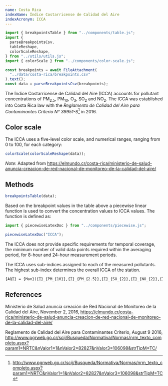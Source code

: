 ```yaml
---
name: Costa Rica
indexName: Índice Costarricense de Calidad del Aire
indexAcronym: ICCA
---
```


```js
import { breakpointsTable } from "../components/table.js";
import {
  parseBreakpointsCsv,
  tableReshape,
  colorScaleReshape,
} from "../utils/utils.js";
import { colorScale } from "../components/color-scale.js";

const breakpoints = await FileAttachment(
  "../data/costa-rica/breakpoints.csv"
).text();
const data = parseBreakpointsCsv(breakpoints);
```

The Índice Costarricense de Calidad del Aire (ICCA) accounts for pollutant
concentrations of PM<sub>2.5</sub>, PM<sub>10</sub>, O<sub>3</sub>,
SO<sub>2</sub> and NO<sub>2</sub>. The ICCA was established into Costa Rica law with the _Reglamento de Calidad del Aire para Contaminantes Criterio N° 39951-S_[^1] in 2016.

## Color scale

The ICCA uses a five-level color scale, and numerical ranges, ranging from 0 to
100, for each category:

```js
colorScale(colorScaleReshape(data));
```

_Note_: Adapted from https://elmundo.cr/costa-rica/ministerio-de-salud-anuncia-creacion-de-red-nacional-de-monitoreo-de-la-calidad-del-aire/

## Methods

```js
breakpointsTable(data);
```

Based on the breakpoint values in the table above a piecewise linear function is used to convert the concentration values to ICCA values. The function is defined as:

```js
import { piecewiseLatexDoc } from "../components/piecewise.js";
```

```js
piecewiseLatexDoc("ICCA");
```

The ICCA does not provide specific requirements for temporal coverage, the minimum number of valid data points required within the averaging period, for 8-hour and 24-hour measurement periods.

The ICCA uses sub-indices assigned to each of the measured pollutants. The highest sub-index determines the overall ICCA of the station.

```tex
{AQI} = {Max}({I}_{PM_{10}},{I}_{PM_{2.5}},{I}_{SO_{2}},{I}_{NO_{2}},{I}_{O_{3}},{I}_{CO})
```

## References

Ministerio de Salud anuncia creación de Red Nacional de Monitoreo de la Calidad
del Aire, November 2, 2016,
<https://elmundo.cr/costa-rica/ministerio-de-salud-anuncia-creacion-de-red-nacional-de-monitoreo-de-la-calidad-del-aire/>

Reglamento de Calidad del Aire para Contaminantes Criterio, August 9 2016,
<http://www.pgrweb.go.cr/scij/Busqueda/Normativa/Normas/nrm_texto_completo.aspx?param1=NRTC&nValor1=1&nValor2=82827&nValor3=106098&strTipM=TC/>

[^1]: <http://www.pgrweb.go.cr/scij/Busqueda/Normativa/Normas/nrm_texto_completo.aspx?param1=NRTC&nValor1=1&nValor2=82827&nValor3=106098&strTipM=TC>
